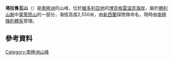 {{coord|72|8|S|166|14|E|display=title}}

'''塔拉魯瓦山'''（{{lang-en|Mount Tararua}}）是[[南極洲|南極洲]]的山峰，位於[[維多利亞地|維多利亞地]]的[[博克格雷溫克海岸|博克格雷溫克海岸]]，屬於[[勝利山脈|勝利山脈]]中[[蒙蒂思山|蒙蒂思山]]的一部分，海拔高度2,550米，由[[新西蘭|新西蘭]]探險隊命名，現時由[[南極條約體系|南極條約體系]]管理。

==參考資料==
{{usgs-gazetteer}}

{{DEFAULTSORT:Mount Tararua}}
[[Category:南極洲山峰|Category:南極洲山峰]]


{{BorchgrevinkCoast-geo-stub}}